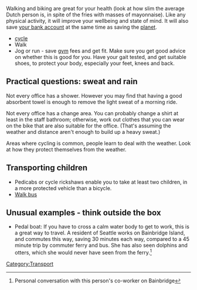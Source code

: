 Walking and biking are great for your health (look at how slim the average Dutch person is, in spite of the fries with masses of mayonnaise). Like any physical activity, it will improve your wellbeing and state of mind. It will also save [[Save money by being green|your bank account]] at the same time as saving the [[climate change|planet]]. 
* [[Cycling|cycle]]
* Walk
* Jog or run - save [[gym]] fees and get fit. Make sure you get good advice on whether this is good for you. Have your gait tested, and get suitable shoes, to protect your body, especially your feet, knees and back.

== Practical questions: sweat and rain ==

Not every office has a shower. However you may find that having a good absorbent towel is enough to remove the light sweat of a morning ride. 

Not every office has a change area. You can probably change a shirt at least in the staff bathroom; otherwise, work out clothes that you can wear on the bike that are also suitable for the office. (That's assuming the weather and distance aren't enough to build up a heavy sweat.)

Areas where cycling is common, people learn to deal with the weather. Look at how they protect themselves from the weather.{{expand}}

== Transporting children ==
* Pedicabs or cycle rickshaws enable you to take at least two children, in a more protected vehicle than a bicycle.
* [[Walk bus]]

== Unusual examples - think outside the box ==
* Pedal boat: If you have to cross a calm water body to get to work, this is a great way to travel. A resident of Seattle works on Bainbridge Island, and commutes this way, saving 30 minutes each way, compared to a 45 minute trip by commuter ferry and bus. She has also seen dolphins and otters, which she would never have seen from the ferry.<ref>Personal conversation with this person's co-worker on Bainbridge</ref>


[[Category:Transport]]